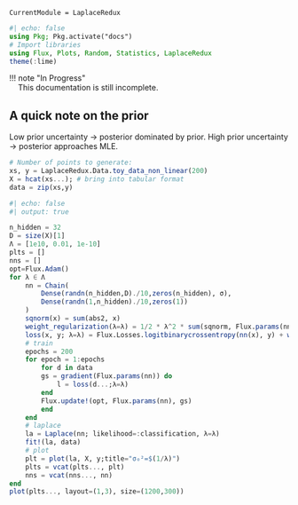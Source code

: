 ```@meta
CurrentModule = LaplaceRedux
```

```julia
#| echo: false
using Pkg; Pkg.activate("docs")
# Import libraries
using Flux, Plots, Random, Statistics, LaplaceRedux
theme(:lime)
```

| !!! note \"In Progress\"
|     This documentation is still incomplete. 

## A quick note on the prior 

Low prior uncertainty $\rightarrow$ posterior dominated by prior. High prior uncertainty $\rightarrow$ posterior approaches MLE.

```julia
# Number of points to generate:
xs, y = LaplaceRedux.Data.toy_data_non_linear(200)
X = hcat(xs...); # bring into tabular format
data = zip(xs,y)
```


```julia
#| echo: false
#| output: true

n_hidden = 32
D = size(X)[1]
Λ = [1e10, 0.01, 1e-10]
plts = []
nns = []
opt=Flux.Adam()
for λ ∈ Λ
    nn = Chain(
        Dense(randn(n_hidden,D)./10,zeros(n_hidden), σ),
        Dense(randn(1,n_hidden)./10,zeros(1))
    )  
    sqnorm(x) = sum(abs2, x)
    weight_regularization(λ=λ) = 1/2 * λ^2 * sum(sqnorm, Flux.params(nn))
    loss(x, y; λ=λ) = Flux.Losses.logitbinarycrossentropy(nn(x), y) + weight_regularization(λ)
    # train
    epochs = 200
    for epoch = 1:epochs
        for d in data
        gs = gradient(Flux.params(nn)) do
            l = loss(d...;λ=λ)
        end
        Flux.update!(opt, Flux.params(nn), gs)
        end
    end
    # laplace
    la = Laplace(nn; likelihood=:classification, λ=λ)
    fit!(la, data)  
    # plot 
    plt = plot(la, X, y;title="σ₀²=$(1/λ)")
    plts = vcat(plts..., plt)
    nns = vcat(nns..., nn)
end
plot(plts..., layout=(1,3), size=(1200,300))
```